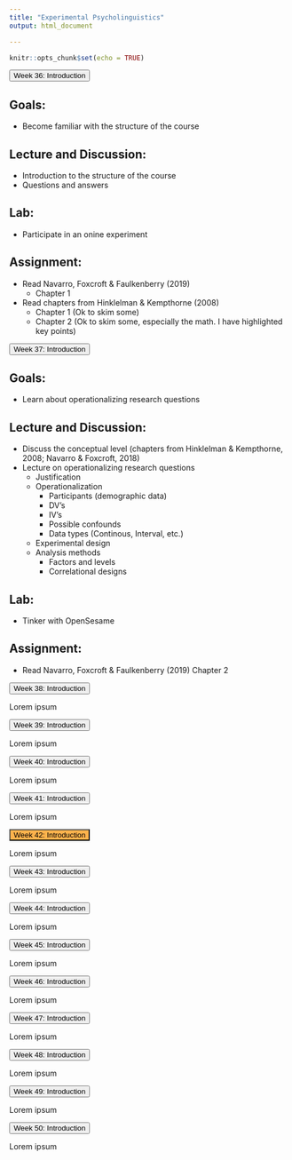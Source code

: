 ```yaml
---
title: "Experimental Psycholinguistics"
output: html_document

---
```

<link rel="stylesheet" type="text/css" href="styles/main.css">
<link rel="stylesheet" type="text/css" href="styles/textfolding.css">


```r
knitr::opts_chunk$set(echo = TRUE)
```

<button type="button" class="collapsible">
Week 36: Introduction
</button>
<div class="content">

## Goals:

- Become familiar with the structure of the course

## Lecture and Discussion:

- Introduction to the structure of the course
- Questions and answers

## Lab:

- Participate in an onine experiment

## Assignment:

- Read Navarro, Foxcroft & Faulkenberry (2019)
  - Chapter 1
- Read chapters from Hinklelman & Kempthorne (2008)
  - Chapter 1 (Ok to skim some)
  - Chapter 2 (Ok to skim some, especially the math. I have highlighted key points)
</div>
<p></p><p></p>




<button type="button" class="collapsible">
Week 37: Introduction
</button>
<div class="content">

## Goals:

- Learn about operationalizing research questions

## Lecture and Discussion:

- Discuss the conceptual level (chapters from Hinklelman & Kempthorne, 2008; Navarro & Foxcroft, 2018)
- Lecture on operationalizing research questions
  - Justification
  - Operationalization
    - Participants (demographic data)
    - DV’s
    - IV’s
    - Possible confounds
    - Data types (Continous, Interval, etc.)
  - Experimental design
  - Analysis methods
    - Factors and levels
    - Correlational designs

## Lab:

- Tinker with OpenSesame

## Assignment:

- Read Navarro, Foxcroft & Faulkenberry (2019) Chapter 2

</div>
<p></p><p></p>





<button type="button" class="collapsible">
Week 38: Introduction
</button>
<div class="content">
Lorem ipsum
</div>
<p></p><p></p>




<button type="button" class="collapsible">
Week 39: Introduction
</button>
<div class="content">
Lorem ipsum
</div>
<p></p><p></p>




<button type="button" class="collapsible">
Week 40: Introduction
</button>
<div class="content">
Lorem ipsum
</div>
<p></p><p></p>




<button type="button" class="collapsible">
Week 41: Introduction
</button>
<div class="content">
Lorem ipsum
</div>
<p></p><p></p>




<button type="button" class="collapsible" style="background-color: #feb24c">
Week 42: Introduction
</button>
<div class="content">
Lorem ipsum
</div>
<p></p><p></p>





<button type="button" class="collapsible">
Week 43: Introduction
</button>
<div class="content">
Lorem ipsum
</div>
<p></p><p></p>




<button type="button" class="collapsible">
Week 44: Introduction
</button>
<div class="content">
Lorem ipsum
</div>
<p></p><p></p>


<button type="button" class="collapsible">
Week 45: Introduction
</button>
<div class="content">
Lorem ipsum
</div>
<p></p><p></p>



<button type="button" class="collapsible">
Week 46: Introduction
</button>
<div class="content">
Lorem ipsum
</div>
<p></p><p></p>



<button type="button" class="collapsible">
Week 47: Introduction
</button>
<div class="content">
Lorem ipsum
</div>
<p></p><p></p>





<button type="button" class="collapsible">
Week 48: Introduction
</button>
<div class="content">
Lorem ipsum
</div>
<p></p><p></p>




<button type="button" class="collapsible">
Week 49: Introduction
</button>
<div class="content">
Lorem ipsum
</div>
<p></p><p></p>



<button type="button" class="collapsible">
Week 50: Introduction
</button>
<div class="content">
Lorem ipsum
</div>
<p></p><p></p>






<script src="styles/textfolding.js"></script>

